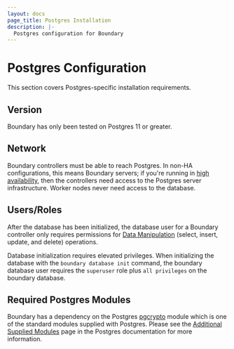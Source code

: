 ```yaml
---
layout: docs
page_title: Postgres Installation
description: |-
  Postgres configuration for Boundary
---
```


# Postgres Configuration

This section covers Postgres-specific installation requirements.

## Version

Boundary has only been tested on Postgres 11 or greater.

## Network

Boundary controllers must be able to reach Postgres.
In non-HA configurations, this means Boundary servers;
if you're running in [high availability](/docs/installing/high-availability),
then the controllers need access to the Postgres server infrastructure.
Worker nodes never need access to the database.

## Users/Roles

After the database has been initialized,
the database user for a Boundary controller
only requires permissions for [Data Manipulation](https://www.postgresql.org/docs/current/dml.html)
(select, insert, update, and delete) operations.

Database initialization requires elevated privileges.
When initializing the database with the `boundary database init` command,
the boundary database user
requires the `superuser` role plus `all privileges` on the boundary database.

## Required Postgres Modules

Boundary has a dependency on the Postgres
[pgcrypto](https://www.postgresql.org/docs/11/pgcrypto.html) module
which is one of the standard modules supplied with Postgres.
Please see the
[Additional Supplied Modules](https://www.postgresql.org/docs/11/contrib.html)
page in the Postgres documentation for more information.
